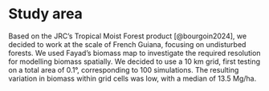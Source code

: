 # Study area {.unnumbered}

Based on the JRC's Tropical Moist Forest product [@bourgoin2024], we decided to work at the scale of French Guiana, focusing on undisturbed forests. We used Fayad's biomass map to investigate the required resolution for modelling biomass spatially. We decided to use a 10 km grid, first testing on a total area of 0.1°, corresponding to 100 simulations. The resulting variation in biomass within grid cells was low, with a median of 13.5 Mg/ha.
